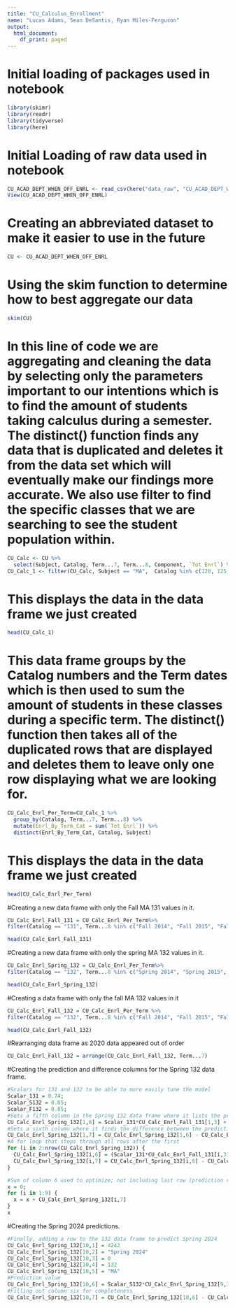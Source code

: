 ```yaml
---
title: "CU_Calculus_Enrollment"
name: "Lucas Adams, Sean DeSantis, Ryan Miles-Ferguson"
output:
  html_document:
    df_print: paged
---
```


# Initial loading of packages used in notebook
```r
library(skimr)
library(readr)
library(tidyverse)
library(here)
```

# Initial Loading of raw data used in notebook
```r
CU_ACAD_DEPT_WHEN_OFF_ENRL <- read_csv(here("data_raw", "CU_ACAD_DEPT_WHEN_OFF_ENRL.csv"))
View(CU_ACAD_DEPT_WHEN_OFF_ENRL)
```

# Creating an abbreviated dataset to make it easier to use in the future
```r
CU <- CU_ACAD_DEPT_WHEN_OFF_ENRL
```

# Using the skim function to determine how to best aggregate our data
```r
skim(CU)
```

# In this line of code we are aggregating and cleaning the data by selecting only the parameters important to our intentions which is to find the amount of students taking calculus during a semester. The distinct() function finds any data that is duplicated and deletes it from the data set which will eventually make our findings more accurate. We also use filter to find the specific classes that we are searching to see the student population within.
```r
CU_Calc <- CU %>%
  select(Subject, Catalog, Term...7, Term...8, Component, `Tot Enrl`) %>% distinct()
CU_Calc_1 <- filter(CU_Calc, Subject == "MA",  Catalog %in% c(120, 125, 131, 132), Component == "LEC") 
```

# This displays the data in the data frame we just created
```r
head(CU_Calc_1)
```
# This data frame groups by the Catalog numbers and the Term dates which is then used to sum the amount of students in these classes during a specific term. The distinct() function then takes all of the duplicated rows that are displayed and deletes them to leave only one row displaying what we are looking for.
```r
CU_Calc_Enrl_Per_Term=CU_Calc_1 %>%
  group_by(Catalog, Term...7, Term...8) %>%
  mutate(Enrl_By_Term_Cat = sum(`Tot Enrl`)) %>%
  distinct(Enrl_By_Term_Cat, Catalog, Subject)
```

# This displays the data in the data frame we just created
```r
head(CU_Calc_Enrl_Per_Term)
```

#Creating a new data frame with only the Fall MA 131 values in it.
```r
CU_Calc_Enrl_Fall_131 = CU_Calc_Enrl_Per_Term%>%
filter(Catalog == "131", Term...8 %in% c("Fall 2014", "Fall 2015", "Fall 2016", "Fall 2017", "Fall 2018", "Fall 2019", "Fall 2020", "Fall 2021", "Fall 2022", "Fall 2023"))
```

```r
head(CU_Calc_Enrl_Fall_131)
```

#Creating a new data frame with only the spring MA 132 values in it.
```r
CU_Calc_Enrl_Spring_132 = CU_Calc_Enrl_Per_Term%>%
filter(Catalog == "132", Term...8 %in% c("Spring 2014", "Spring 2015", "Spring 2016", "Spring 2017", "Spring 2018", "Spring 2019", "Spring 2020", "Spring 2021", "Spring 2022", "Spring 2023"))
```


```r
head(CU_Calc_Enrl_Spring_132)
```

#Creating a data frame with only the fall MA 132 values in it
```r
CU_Calc_Enrl_Fall_132 = CU_Calc_Enrl_Per_Term %>%
filter(Catalog == "132", Term...8 %in% c("Fall 2014", "Fall 2015", "Fall 2016", "Fall 2017", "Fall 2018", "Fall 2019", "Fall 2020", "Fall 2021", "Fall 2022", "Fall 2023"))
```

```r
head(CU_Calc_Enrl_Fall_132)
```
#Rearranging data frame as 2020 data appeared out of order
```r
CU_Calc_Enrl_Fall_132 = arrange(CU_Calc_Enrl_Fall_132, Term...7)
```

#Creating the prediction and difference columns for the Spring 132 data frame.
```r
#Scalars for 131 and 132 to be able to more easily tune the model
Scalar_131 = 0.74;
Scalar_S132 = 0.05;
Scalar_F132 = 0.05;
#Sets a fifth column in the Spring 132 data frame where it lists the predicted value for student #enrollment
CU_Calc_Enrl_Spring_132[1,6] = Scalar_131*CU_Calc_Enrl_Fall_131[1,3] + Scalar_F132*CU_Calc_Enrl_Fall_132[1,3]
#Sets a sixth column where it finds the difference between the prediction and the actual value.
CU_Calc_Enrl_Spring_132[1,7] = CU_Calc_Enrl_Spring_132[1,6] - CU_Calc_Enrl_Spring_132[1,3]
#A for loop that steps through all rows after the first
for (i in 2:nrow(CU_Calc_Enrl_Spring_132)) {
  CU_Calc_Enrl_Spring_132[i,6] = (Scalar_131*CU_Calc_Enrl_Fall_131[i,3]) + (Scalar_S132*CU_Calc_Enrl_Spring_132[i-1,3]) + (Scalar_F132*CU_Calc_Enrl_Fall_132[i,3])
  CU_Calc_Enrl_Spring_132[i,7] = CU_Calc_Enrl_Spring_132[i,6] - CU_Calc_Enrl_Spring_132[i,3]
}

#Sum of column 6 used to optimize; not including last row (prediction row)
x = 0;
for (i in 1:9) {
  x = x + CU_Calc_Enrl_Spring_132[i,7]
}
x
```
#Creating the Spring 2024 predictions.
```r
#Finally, adding a row to the 132 data frame to predict Spring 2024
CU_Calc_Enrl_Spring_132[10,1] = 4242
CU_Calc_Enrl_Spring_132[10,2] = "Spring 2024"
CU_Calc_Enrl_Spring_132[10,3] = 0
CU_Calc_Enrl_Spring_132[10,4] = 132
CU_Calc_Enrl_Spring_132[10,5] = "MA"
#Prediction value
CU_Calc_Enrl_Spring_132[10,6] = Scalar_S132*CU_Calc_Enrl_Spring_132[9,3] + Scalar_131*CU_Calc_Enrl_Fall_131[10,3] + Scalar_F132*CU_Calc_Enrl_Fall_132[9,3]
#Filling out column six for completeness
CU_Calc_Enrl_Spring_132[10,7] = CU_Calc_Enrl_Spring_132[10,6] - CU_Calc_Enrl_Spring_132[10,3]
```


